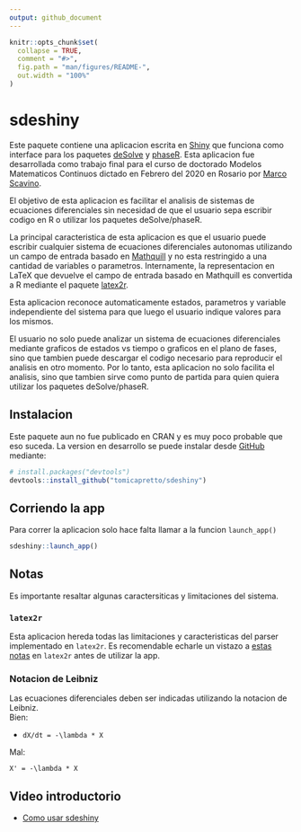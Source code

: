 ```yaml
---
output: github_document
---
```


<!-- README.md is generated from README.Rmd. Please edit that file -->

```r
knitr::opts_chunk$set(
  collapse = TRUE,
  comment = "#>",
  fig.path = "man/figures/README-",
  out.width = "100%"
)
```

# sdeshiny

Este paquete contiene una aplicacion escrita en [Shiny](https://shiny.rstudio.com/) que 
funciona como interface para los paquetes [deSolve](https://CRAN.R-project.org/package=deSolve ) y [phaseR](https://CRAN.R-project.org/package=phaseR). Esta aplicacion fue desarrollada como trabajo final para el curso de doctorado Modelos Matematicos Continuos dictado en Febrero del 2020 en Rosario por [Marco Scavino](https://scholar.google.com/citations?user=woT0slUAAAAJ).

El objetivo de esta aplicacion es facilitar el analisis de sistemas de ecuaciones 
diferenciales sin necesidad de que el usuario sepa escribir codigo en R o utilizar 
los paquetes deSolve/phaseR. 

La principal caracteristica de esta aplicacion es que el usuario puede
escribir cualquier sistema de ecuaciones diferenciales autonomas 
utilizando un campo de entrada basado en [Mathquill](http://mathquill.com/) 
y no esta restringido a una cantidad de variables o parametros.
Internamente, la representacion en LaTeX que devuelve el campo de
entrada basado en Mathquill es convertida a R mediante el paquete
[latex2r](https://github.com/tomicapretto/latex2r).

Esta aplicacion reconoce automaticamente estados, parametros y variable independiente del sistema
para que luego el usuario indique valores para los mismos. 

El usuario no solo puede analizar un sistema de ecuaciones diferenciales mediante graficos
de estados vs tiempo o graficos en el plano de fases, sino que tambien puede descargar el codigo
necesario para reproducir el analisis en otro momento. Por lo tanto, esta aplicacion
no solo facilita el analisis, sino que tambien sirve como punto de partida para quien quiera utilizar 
los paquetes deSolve/phaseR.


## Instalacion

Este paquete aun no fue publicado en CRAN y es muy poco probable que eso suceda. 
La version en desarrollo se puede instalar desde [GitHub](https://github.com/) mediante:

``` r
# install.packages("devtools")
devtools::install_github("tomicapretto/sdeshiny")
```
## Corriendo la app

Para correr la aplicacion solo hace falta llamar a la funcion `launch_app()`

```r
sdeshiny::launch_app()
```

## Notas

Es importante resaltar algunas caractersiticas y limitaciones del sistema.

### `latex2r`

Esta aplicacion hereda todas las limitaciones y caracteristicas del parser implementado
en `latex2r`. 
Es recomendable echarle un vistazo a [estas notas](https://github.com/tomicapretto/latex2r#supported-latex) 
en `latex2r` antes de utilizar la app.

### Notacion de Leibniz

Las ecuaciones diferenciales deben ser indicadas utilizando la notacion de Leibniz.  
Bien:

* `dX/dt = -\lambda * X`

Mal:

`X' = -\lambda * X`

## Video introductorio

* [Como usar sdeshiny](https://www.youtube.com/watch?v=CZP9TaTwRlI)
